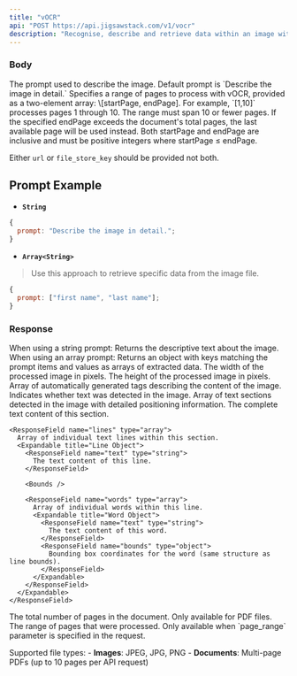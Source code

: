 ```yaml
---
title: "vOCR"
api: "POST https://api.jigsawstack.com/v1/vocr"
description: "Recognise, describe and retrieve data within an image with great accuracy."
---
```





### Body

<FilesParam />

<ParamField body="prompt" type="string | Array<string> | object">
  The prompt used to describe the image. Default prompt is `Describe the image in detail.`
  
</ParamField>

<ParamField body="page_range" type="Array<number>">
  Specifies a range of pages to process with vOCR, provided as a two-element array: \[startPage, endPage]. For example, `[1,10]` processes pages 1
  through 10. The range must span 10 or fewer pages. If the specified endPage exceeds the document's total pages, the last available page will be used
  instead. Both startPage and endPage are inclusive and must be positive integers where startPage ≤ endPage.
</ParamField>

<Info>Either `url` or `file_store_key` should be provided not both.</Info>

## Prompt Example

- **`String`**

```javascript
{
  prompt: "Describe the image in detail.";
}
```

- **`Array<String>`**

> Use this approach to retrieve specific data from the image file.

```javascript
{
  prompt: ["first name", "last name"];
}
```

<Snippet file="header.mdx" />

### Response

<BasicResponse/>
<ResponseField name="context" type="string | object">
  When using a string prompt: Returns the descriptive text about the image.
  When using an array prompt: Returns an object with keys matching the prompt items and values as arrays of extracted data.
</ResponseField>

<ResponseField name="width" type="number">
  The width of the processed image in pixels.
</ResponseField>

<ResponseField name="height" type="number">
  The height of the processed image in pixels.
</ResponseField>

<ResponseField name="tags" type="string[]">
  Array of automatically generated tags describing the content of the image.
</ResponseField>

<ResponseField name="has_text" type="boolean">
  Indicates whether text was detected in the image.
</ResponseField>

<ResponseField name="sections" type="array">
  Array of text sections detected in the image with detailed positioning information.
  <Expandable title="Section Object">
    <ResponseField name="text" type="string">
      The complete text content of this section.
    </ResponseField>
    
    <ResponseField name="lines" type="array">
      Array of individual text lines within this section.
      <Expandable title="Line Object">
        <ResponseField name="text" type="string">
          The text content of this line.
        </ResponseField>

        <Bounds />

        <ResponseField name="words" type="array">
          Array of individual words within this line.
          <Expandable title="Word Object">
            <ResponseField name="text" type="string">
              The text content of this word.
            </ResponseField>
            <ResponseField name="bounds" type="object">
              Bounding box coordinates for the word (same structure as line bounds).
            </ResponseField>
          </Expandable>
        </ResponseField>
      </Expandable>
    </ResponseField>
  </Expandable>
</ResponseField>

<ResponseField name="total_pages" type="number" optional>
  The total number of pages in the document. Only available for PDF files.
</ResponseField>

<ResponseField name="page_range" type="number[]" optional>
  The range of pages that were processed. Only available when `page_range` parameter is specified in the request.
</ResponseField>


<Info>Supported file types: - **Images**: JPEG, JPG, PNG - **Documents**: Multi-page PDFs (up to 10 pages per API request)</Info>

<VocrSnippet />
